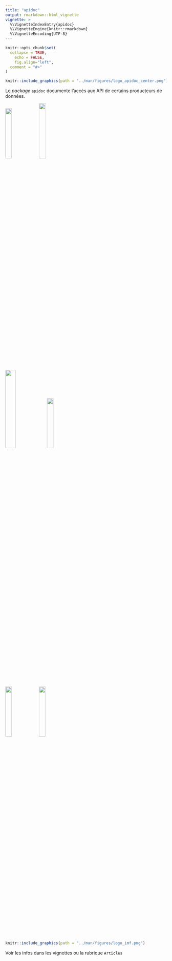 ```yaml
---
title: "apidoc"
output: rmarkdown::html_vignette
vignette: >
  %\VignetteIndexEntry{apidoc}
  %\VignetteEngine{knitr::rmarkdown}
  %\VignetteEncoding{UTF-8}
---
```


```r
knitr::opts_chunk$set(
  collapse = TRUE,
	echo = FALSE,
	fig.align="left",
  comment = "#>"
)
```

```r
knitr::include_graphics(path = "../man/figures/logo_apidoc_center.png")
```

Le *package* `apidoc` documente l'accès aux API de certains producteurs de données.

![](../man/figures/logo_banque_de_france_2022.png){width="20%"}
![](../man/figures/logo_eurostat.png){width="21%"}

![](../man/figures/logo_world_bank.png){width="25%"}
![](../man/figures/logo_ocde.png){width="20%"}

![](../man/figures/logo_imf.png){width="20%"}
![](../man/figures/logo_ecb.jpg){width="20%"}

```r
knitr::include_graphics(path = "../man/figures/logo_imf.png")
```

Voir les infos dans les vignettes ou la rubrique `Articles`
